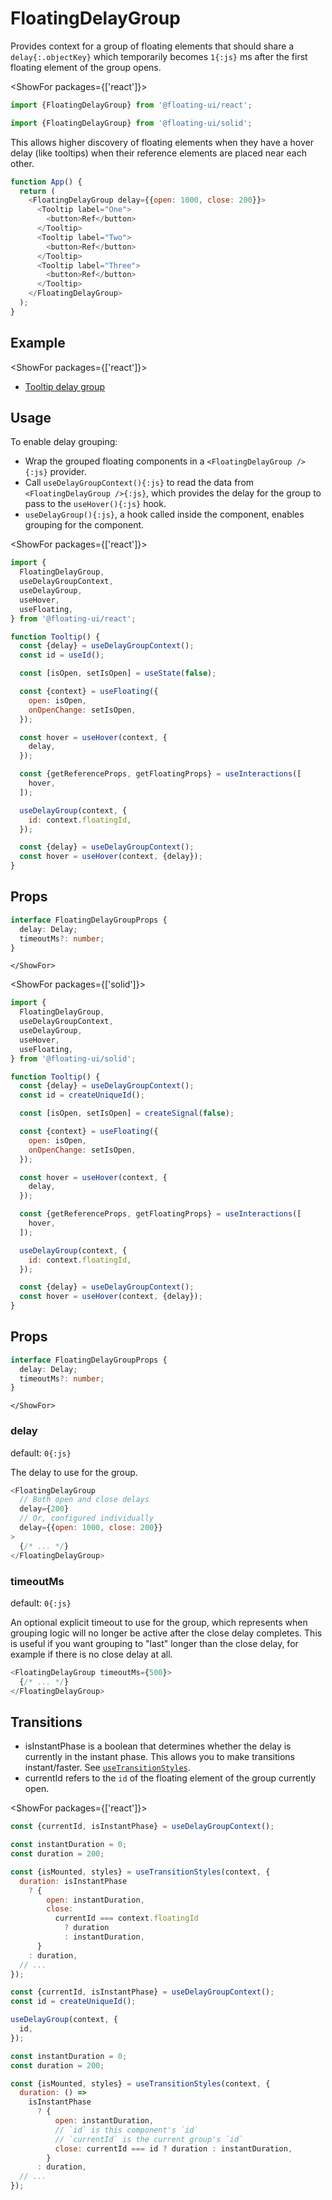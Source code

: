 <PageCard>

# FloatingDelayGroup

Provides context for a group of floating elements that should
share a `delay{:.objectKey}` which temporarily becomes `1{:js}`
ms after the first floating element of the group opens.

<ShowFor packages={['react']}>

```js
import {FloatingDelayGroup} from '@floating-ui/react';
```

</ShowFor>
<ShowFor packages={['solid']}>

```js
import {FloatingDelayGroup} from '@floating-ui/solid';
```

</ShowFor>
</PageCard>

This allows higher discovery of floating elements when they have
a hover delay (like tooltips) when their reference elements are
placed near each other.

```js
function App() {
  return (
    <FloatingDelayGroup delay={{open: 1000, close: 200}}>
      <Tooltip label="One">
        <button>Ref</button>
      </Tooltip>
      <Tooltip label="Two">
        <button>Ref</button>
      </Tooltip>
      <Tooltip label="Three">
        <button>Ref</button>
      </Tooltip>
    </FloatingDelayGroup>
  );
}
```

## Example

<ShowFor packages={['react']}>
  - [Tooltip delay
  group](https://codesandbox.io/s/clever-aryabhata-yq3xyc?file=/src/Group.tsx)
</ShowFor>

## Usage

To enable delay grouping:

- Wrap the grouped floating components in a
  `<FloatingDelayGroup />{:js}` provider.
- Call `useDelayGroupContext(){:js}` to read the data from
  `<FloatingDelayGroup />{:js}`, which provides the
    <WordHighlight id='a'>delay</WordHighlight> for the group to
pass to the `useHover(){:js}` hook.
- `useDelayGroup(){:js}`, a hook called inside the component,
  enables grouping for the component.

<ShowFor packages={['react']}>

```js /delay/#a
import {
  FloatingDelayGroup,
  useDelayGroupContext,
  useDelayGroup,
  useHover,
  useFloating,
} from '@floating-ui/react';

function Tooltip() {
  const {delay} = useDelayGroupContext();
  const id = useId();

  const [isOpen, setIsOpen] = useState(false);

  const {context} = useFloating({
    open: isOpen,
    onOpenChange: setIsOpen,
  });

  const hover = useHover(context, {
    delay,
  });

  const {getReferenceProps, getFloatingProps} = useInteractions([
    hover,
  ]);

  useDelayGroup(context, {
    id: context.floatingId,
  });

  const {delay} = useDelayGroupContext();
  const hover = useHover(context, {delay});
}
```

## Props

```ts
interface FloatingDelayGroupProps {
  delay: Delay;
  timeoutMs?: number;
}
```

    </ShowFor>

<ShowFor packages={['solid']}>

```js /delay/#a
import {
  FloatingDelayGroup,
  useDelayGroupContext,
  useDelayGroup,
  useHover,
  useFloating,
} from '@floating-ui/solid';

function Tooltip() {
  const {delay} = useDelayGroupContext();
  const id = createUniqueId();

  const [isOpen, setIsOpen] = createSignal(false);

  const {context} = useFloating({
    open: isOpen,
    onOpenChange: setIsOpen,
  });

  const hover = useHover(context, {
    delay,
  });

  const {getReferenceProps, getFloatingProps} = useInteractions([
    hover,
  ]);

  useDelayGroup(context, {
    id: context.floatingId,
  });

  const {delay} = useDelayGroupContext();
  const hover = useHover(context, {delay});
}
```

## Props

```ts
interface FloatingDelayGroupProps {
  delay: Delay;
  timeoutMs?: number;
}
```

    </ShowFor>

### delay

<Required />

default: `0{:js}`

The delay to use for the group.

```js
<FloatingDelayGroup
  // Both open and close delays
  delay={200}
  // Or, configured individually
  delay={{open: 1000, close: 200}}
>
  {/* ... */}
</FloatingDelayGroup>
```

### timeoutMs

default: `0{:js}`

An optional explicit timeout to use for the group, which
represents when grouping logic will no longer be active after the
close delay completes. This is useful if you want grouping to
"last" longer than the close delay, for example if there is no
close delay at all.

```js
<FloatingDelayGroup timeoutMs={500}>
  {/* ... */}
</FloatingDelayGroup>
```

## Transitions

- <WordHighlight id="a">isInstantPhase</WordHighlight> is a boolean
  that determines whether the delay is currently in the instant phase.
  This allows you to make transitions instant/faster. See [`useTransitionStyles`](/docs/useTransition#usetransitionstyles).
- <WordHighlight id="b">currentId</WordHighlight> refers to the `id`
  of the floating element of the group currently open.

<ShowFor packages={['react']}>

```js /isInstantPhase/#a /currentId/#b
const {currentId, isInstantPhase} = useDelayGroupContext();

const instantDuration = 0;
const duration = 200;

const {isMounted, styles} = useTransitionStyles(context, {
  duration: isInstantPhase
    ? {
        open: instantDuration,
        close:
          currentId === context.floatingId
            ? duration
            : instantDuration,
      }
    : duration,
  // ...
});
```

</ShowFor>
<ShowFor packages={['solid']}>

```js /isInstantPhase/
const {currentId, isInstantPhase} = useDelayGroupContext();
const id = createUniqueId();

useDelayGroup(context, {
  id,
});

const instantDuration = 0;
const duration = 200;

const {isMounted, styles} = useTransitionStyles(context, {
  duration: () =>
    isInstantPhase
      ? {
          open: instantDuration,
          // `id` is this component's `id`
          // `currentId` is the current group's `id`
          close: currentId === id ? duration : instantDuration,
        }
      : duration,
  // ...
});
```

</ShowFor>

